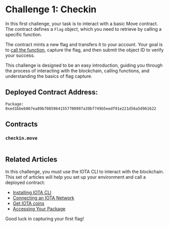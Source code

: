 

# Challenge 1: Checkin

In this first challenge, your task is to interact with a basic Move contract. The contract defines a `Flag` object, which you need to retrieve by calling a specific function.

The contract mints a new flag and transfers it to your account. Your goal is to [call the function](../getting-started/publish.mdx#accessing-your-package), capture the flag, and then submit the object ID to verify your success.

This challenge is designed to be an easy introduction, guiding you through the process of interacting with the blockchain, calling functions, and understanding the basics of flag capture.


## Deployed Contract Address:
```
Package: 0xed1bbeb067ea89b70859641557700997a39bf749b5eedf91e221d56a5d961622
```

## Contracts
### `checkin.move`
```move file=<rootDir>/docs/examples/move/ctf/challenge_1/sources/checkin.move
```

## Related Articles

In this challenge, you must use the IOTA CLI to interact with the blockchain. This set of articles will help you set up your environment and call a deployed contract:

- [Installing IOTA CLI](../getting-started/install-iota.mdx)
- [Connecting an IOTA Network](../getting-started/connect.mdx)
- [Get IOTA coins](../getting-started/get-coins.mdx)
- [Accessing Your Package](../getting-started/publish.mdx#accessing-your-package)


Good luck in capturing your first flag!



<ChallengeVerifier expectedObjectType="0xed1bbeb067ea89b70859641557700997a39bf749b5eedf91e221d56a5d961622::checkin::Flag" />